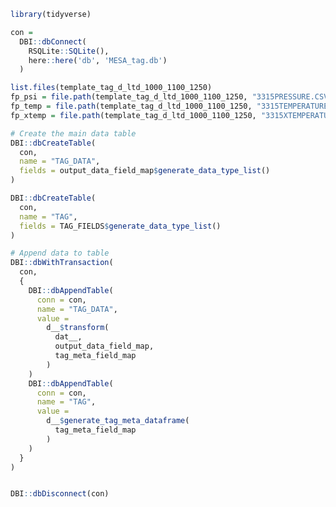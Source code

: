 ```r
library(tidyverse)
```


```r
con = 
  DBI::dbConnect(
    RSQLite::SQLite(),
    here::here('db', 'MESA_tag.db')
  )
```

```r
list.files(template_tag_d_ltd_1000_1100_1250)
fp_psi = file.path(template_tag_d_ltd_1000_1100_1250, "3315PRESSURE.CSV")
fp_temp = file.path(template_tag_d_ltd_1000_1100_1250, "3315TEMPERATURE.CSV")
fp_xtemp = file.path(template_tag_d_ltd_1000_1100_1250, "3315XTEMPERATURE.CSV")

```


```r
# Create the main data table
DBI::dbCreateTable(
  con, 
  name = "TAG_DATA",
  fields = output_data_field_map$generate_data_type_list()
)

DBI::dbCreateTable(
  con, 
  name = "TAG",
  fields = TAG_FIELDS$generate_data_type_list()
)
```

```r
# Append data to table
DBI::dbWithTransaction(
  con,
  {
    DBI::dbAppendTable(
      conn = con, 
      name = "TAG_DATA",
      value = 
        d__$transform(
          dat__,
          output_data_field_map,
          tag_meta_field_map
        )
    )
    DBI::dbAppendTable(
      conn = con,
      name = "TAG",
      value = 
        d__$generate_tag_meta_dataframe(
          tag_meta_field_map
        )
    )
  }
)



```


```r
DBI::dbDisconnect(con)
```

